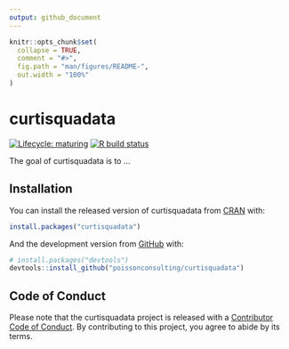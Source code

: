 ```yaml
---
output: github_document
---
```


<!-- README.md is generated from README.Rmd. Please edit that file -->

```r
knitr::opts_chunk$set(
  collapse = TRUE,
  comment = "#>",
  fig.path = "man/figures/README-",
  out.width = "100%"
)
```

# curtisquadata

<!-- badges: start -->
[![Lifecycle: maturing](https://img.shields.io/badge/lifecycle-maturing-blue.svg)](https://www.tidyverse.org/lifecycle/#maturing)
[![R build status](https://github.com/poissonconsulting/curtisquadata/workflows/R-CMD-check/badge.svg)](https://github.com/poissonconsulting/curtisquadata/actions)
<!-- badges: end -->

The goal of curtisquadata is to ...

## Installation

You can install the released version of curtisquadata from [CRAN](https://CRAN.R-project.org) with:

``` r
install.packages("curtisquadata")
```

And the development version from [GitHub](https://github.com/) with:

``` r
# install.packages("devtools")
devtools::install_github("poissonconsulting/curtisquadata")
```

## Code of Conduct

Please note that the curtisquadata project is released with a [Contributor Code of Conduct](https://contributor-covenant.org/version/2/0/CODE_OF_CONDUCT.html). By contributing to this project, you agree to abide by its terms.

